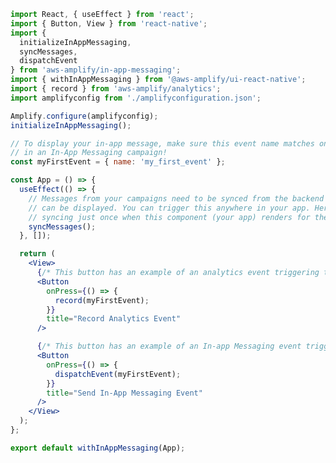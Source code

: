 ```jsx
import React, { useEffect } from 'react';
import { Button, View } from 'react-native';
import {
  initializeInAppMessaging,
  syncMessages,
  dispatchEvent
} from 'aws-amplify/in-app-messaging';
import { withInAppMessaging } from '@aws-amplify/ui-react-native';
import { record } from 'aws-amplify/analytics';
import amplifyconfig from './amplifyconfiguration.json';

Amplify.configure(amplifyconfig);
initializeInAppMessaging();

// To display your in-app message, make sure this event name matches one you created
// in an In-App Messaging campaign!
const myFirstEvent = { name: 'my_first_event' };

const App = () => {
  useEffect(() => {
    // Messages from your campaigns need to be synced from the backend before they
    // can be displayed. You can trigger this anywhere in your app. Here you are
    // syncing just once when this component (your app) renders for the first time.
    syncMessages();
  }, []);

  return (
    <View>
      {/* This button has an example of an analytics event triggering the in-app message. */}
      <Button
        onPress={() => {
          record(myFirstEvent);
        }}
        title="Record Analytics Event"
      />

      {/* This button has an example of an In-app Messaging event triggering the in-app message.*/}
      <Button
        onPress={() => {
          dispatchEvent(myFirstEvent);
        }}
        title="Send In-App Messaging Event"
      />
    </View>
  );
};

export default withInAppMessaging(App);
```
